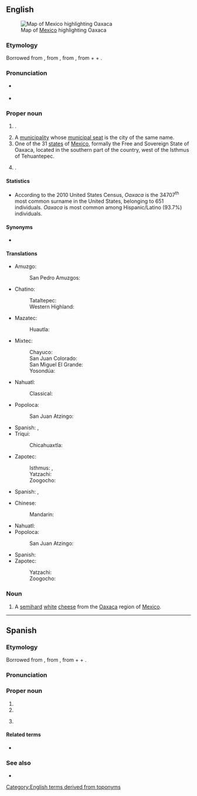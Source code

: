 {{also|oaxaca}}
==English==
[[File:Mexico map, MX-OAX.svg|thumb|Map of [[Mexico]] highlighting Oaxaca]]

===Etymology===
Borrowed from {{bor|en|es|Oaxaca}}, from {{der|en|nci|Huāxyacac}}, from {{m|nci|Huāxacatzin|t=name of a hill}}, from {{m|nci|huāxin|t=a type of tree}} + {{m|nci|yacatl|t=nose}} + {{m|nci|-tzin|t=honorific suffix}}.

===Pronunciation===
* {{a|US}} {{IPA|en|/wə.ˈhæ.kə/|/wə.ˈhɑː.kə/|/wɑː.ˈhɑː.kɑː/|/wɑˈʃɑː.kə/}}
* {{audio|en|Es-Oaxaca.ogg|Audio}}

===Proper noun===
{{en-proper noun}}

# {{place|en|city|c/Mexico}}.
# A [[municipality]] whose [[municipal seat]] is the city of the same name.
# One of the 31 [[states]] of [[Mexico]], formally the Free and Sovereign State of Oaxaca, located in the southern part of the country, west of the Isthmus of Tehuantepec.
# {{surname|en|[[habitational]]|from=Spanish}}.

====Statistics====
* According to the 2010 United States Census, ''Oaxaca'' is the 34707<sup>th</sup> most common surname in the United States, belonging to 651 individuals. ''Oaxaca'' is most common among Hispanic/Latino (93.7%) individuals.

====Synonyms====
* {{sense|city}} {{l|en|Oaxaca City}}

====Translations====
{{trans-top|city}}
* Amuzgo:
*: San Pedro Amuzgos: {{t|azg|Nontsco}}
* Chatino:
*: Tataltepec: {{t|cta|Londaꞌa}}
*: Western Highland: {{t|ctp|Londaꞌa}}
* Mazatec:
*: Huautla: {{t|mau|Na⁴xi⁴ntsje⁴}}
* Mixtec:
*: Chayuco: {{t|mih|Nunduva}}
*: San Juan Colorado: {{t|mjc|Nunduva}}
*: San Miguel El Grande: {{t|mig|nunduá}}
*: Yosondúa: {{t|mpm|Nunduva}}
{{trans-mid}}
* Nahuatl:
*: Classical: {{t|nci|Huāxacac}}
* Popoloca:
*: San Juan Atzingo: {{t|poe|Conchia}}
* Spanish: {{t|es|Oaxaca de Juárez|f}}, {{t+|es|Oaxaca|f}}
* Triqui:
*: Chicahuaxtla: {{t|trs|Acuej³}}
* Zapotec:
*: Isthmus: {{t|zai|Lulá}}, {{t|zai|Oaxaca}}
*: Yatzachi: {{t|zav|Ḻaꞌ}}
*: Zoogocho: {{t|zpq|Ḻaꞌ}}
{{trans-bottom}}

{{trans-top|municipality}}
* Spanish: {{t|es|Oaxaca de Juárez|f}}, {{t+|es|Oaxaca|f}}
{{trans-mid}}
{{trans-bottom}}

{{trans-top|state of Mexico}}
* Chinese:
*: Mandarin: {{t|cmn|瓦哈卡州}}
* Nahuatl: {{t|nah|Huāxyacac}}
* Popoloca:
*: San Juan Atzingo: {{t|poe|Conchia}}
{{trans-mid}}
* Spanish: {{t+|es|Oaxaca|f}}
* Zapotec:
*: Yatzachi: {{t|zav|Ḻa'}}
*: Zoogocho: {{t|zpq|Ḻa'}}
{{trans-bottom}}

===Noun===
{{en-noun|~}}
{{wikipedia|Oaxaca cheese}}

# A [[semihard]] [[white]] [[cheese]] from the [[Oaxaca]] region of [[Mexico]].

{{topics|en|States of Mexico}}
[[Category:English terms derived from toponyms]]

----

==Spanish==

===Etymology===
Borrowed from {{bor|es|nci|Huāxyacac}}, from {{m|nci|Huāxacatzin|t=name of a hill}}, from {{m|nci|huāxin|t=a type of tree}} + {{m|nci|yacatl|t=nose}} + {{m|nci|-tzin|t=honorific suffix}}.

===Pronunciation===
{{es-IPA|Huajaca}}

===Proper noun===
{{es-proper noun|f}}

# {{place|es|city|c/Mexico|t=Oaxaca}}
# {{place|es|municipality|c/Mexico|t=Oaxaca}}
# {{place|es|state|c/Mexico|t=Oaxaca}}
#: {{syn|es|OA|q1=abbreviation}}

====Related terms====
* {{l|es|oaxaqueño}}

===See also===
* {{pedialite|lang=es}}
